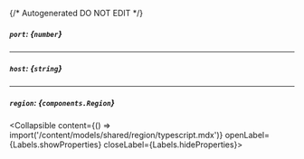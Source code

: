 {/* Autogenerated DO NOT EDIT  */}

##### `port`: *{`number`}*

---
##### `host`: *{`string`}*

---
##### `region`: *{`components.Region`}*
<Collapsible content={() => import('/content/models/shared/region/typescript.mdx')} openLabel={Labels.showProperties} closeLabel={Labels.hideProperties}>
</Collapsible>


